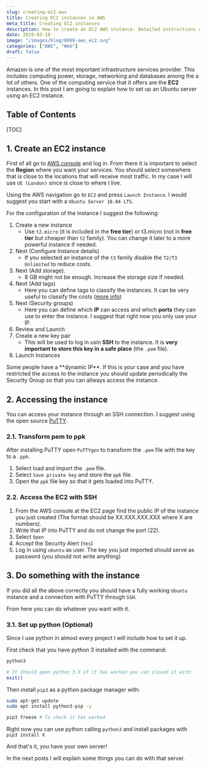 ```yaml
---
slug: creating-ec2-aws
title: Creating EC2 instances in AWS
meta_title: Creating EC2 instances
description: How to create an EC2 AWS instance. Detailed instructions on how to do it in some minutes.
date: 2019-03-18
image: "/images/blog/0009-aws_ec2.svg"
categories: ["AWS", "Web"]
draft: false
---
```


Amazon is one of the most important infrastructure services provider. This includes computing power, storage, networking and databases among the a lot of others. One of the computing service that it offers are the **EC2** instances. In this post I am going to explain how to set up an Ubuntu server using an EC2 instance.

## Table of Contents

[TOC]

## 1. Create an EC2 instance

First of all go to [AWS console](https://aws.amazon.com/) and log in. From there it is important to select the **Region** where you want your services. You should select somewhere that is close to the locations that will receive most traffic. In my case I will use `UE (London)` since is close to where I live.

Using the AWS navigation go to `EC2` and press `Launch Instance`. I would suggest you start with a `Ubuntu Server 18.04 LTS`.

For the configuration of the instance I suggest the following:

1. Create a new instance
    *  Use `t2.micro` (it is included in the **free tier**) or t3.micro (not in **free tier** but cheaper than `t2` family). You can change it later to a more powerful instance if needed.
2. Next (Configure Instance details)
    * If you selected an instance of the `t3` family disable the `T2/T3 Unlimited` to reduce costs.
3. Next (Add storage).
    * 8 GB might not be enough. Increase the storage size if needed.
4. Next (Add tags)
    * Here you can define tags to classify the instances. It can be very useful to classify the costs ([more info](https://docs.aws.amazon.com/awsaccountbilling/latest/aboutv2/cost-alloc-tags.html))
5. Next (Security groups)
    * Here you can define which **IP** can access and which **ports** they can use to enter the instance. I suggest that right now you only use your IP.
6. Review and Launch
7. Create a new key pair
    * This will be used to log in usin **SSH** to the instance. It is **very important to store this key in a safe place** (the `.pem` file).
8. Launch Instances

<Notice type="warning">
  Some people have a **dynamic IP**. If this is your case and you have restricted the access to the instance you should update periodically the Security Group so that you can allways access the instance.
</Notice>

## 2. Accessing the instance
You can access your instance through an SSH connection. I suggest using the open source [PuTTY](https://www.putty.org/).

### 2.1. Transform pem to ppk
After installing PuTTY open `PuTTYgen` to transform the `.pem` file with the key to a `.ppk`.

1. Select load and import the `.pem` file.
2. Select `Save private key` and store the `ppk` file.
3. Open the `ppk` file key so that it gets loaded into PuTTY.

### 2.2. Access the EC2 with SSH
1. From the AWS console at the EC2 page find the public IP of the instance you just created (The format should be XX.XXX.XXX.XXX where X are numbers).
2. Write that IP into PuTTY and do not change the port (22).
3. Select `Open`
4. Accept the Security Alert (`Yes`)
5. Log in using `ubuntu` as user. The key you just imported should serve as password (you should not write anything)


## 3. Do something with the instance
If you did all the above correctly you should have a fully working `Ubuntu` instance and a connection with PuTTY through `SSH`.

From here you can do whatever you want with it.

### 3.1. Set up python (Optional)
Since I use python in almost every project I will include how to set it up.

First check that you have python 3 installed with the command:

```sh
python3

# It should open python 3.X if it has worked you can closed it with:
exit()
```

Then install `pip3` as a python package manager with:

```sh
sudo apt-get update
sudo apt install python3-pip -y

pip3 freeze # To check it has worked
```

Right now you can use python calling `python3` and install packages with `pip3 install X`

And that's it, you have your own server!

In the next posts I will explain some things you can do with that server.
